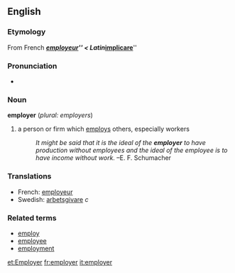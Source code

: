 ==English==
=== Etymology ===
From French '''''[[employeur]]''''' < Latin '''''[[implicare]]'''''

=== Pronunciation ===
*{{AHD|/ĕm-ploi'ûr/}}

=== Noun ===
'''employer''' (''plural: employers'')
#a person or firm which [[employ]]s others, especially workers
#:''It might be said that it is the ideal of the '''employer''' to have production without employees and the ideal of the employee is to have income without work.'' &ndash;E. F. Schumacher

=== Translations ===
*French: [[employeur]]
*Swedish: [[arbetsgivare]] ''c''

=== Related terms ===
*[[employ]]
*[[employee]]
*[[employment]]

[[et:Employer]]
[[fr:employer]]
[[it:employer]]